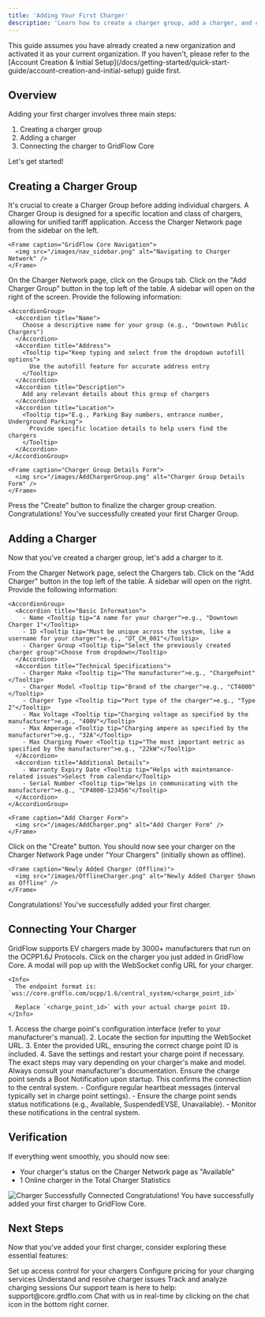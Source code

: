 ```yaml
---
title: 'Adding Your First Charger'
description: 'Learn how to create a charger group, add a charger, and connect it to GridFlow Core'
---
```


<Note>
  This guide assumes you have already created a new organization and activated it as your current organization. If you haven't, please refer to the [Account Creation & Initial Setup](/docs/getting-started/quick-start-guide/account-creation-and-initial-setup) guide first.
</Note>

## Overview

Adding your first charger involves three main steps:
1. Creating a charger group
2. Adding a charger
3. Connecting the charger to GridFlow Core

Let's get started!

## Creating a Charger Group

<Info>
  It's crucial to create a Charger Group before adding individual chargers. A Charger Group is designed for a specific location and class of chargers, allowing for unified tariff application.
</Info>

<CardGroup cols={3}>
  <Card title="Understanding Charger Groups" icon="layer-group" href="/docs/charger-network-management/understanding-charger-groups" />
  <Card title="Applying Tariffs To Charger Groups" icon="money-bill" href="/docs/revenue-and-billing/tariff-management/applying-tariffs-to-charger-groups" />
  <Card title="Tariff Strategies" icon="chart-line" href="/docs/revenue-and-billing/tariff-management/tariff-strategies" />
</CardGroup>

<Steps>
  <Step title="Navigate to Charger Network">
    Access the Charger Network page from the sidebar on the left.
    
    <Frame caption="GridFlow Core Navigation">
      <img src="/images/nav_sidebar.png" alt="Navigating to Charger Network" />
    </Frame>
  </Step>

  <Step title="Access Groups Tab">
    On the Charger Network page, click on the Groups tab.
  </Step>

  <Step title="Create New Group">
    Click on the "Add Charger Group" button in the top left of the table. A sidebar will open on the right of the screen.
  </Step>

  <Step title="Fill Group Details">
    Provide the following information:
    
    <AccordionGroup>
      <Accordion title="Name">
        Choose a descriptive name for your group (e.g., "Downtown Public Chargers")
      </Accordion>
      <Accordion title="Address">
        <Tooltip tip="Keep typing and select from the dropdown autofill options">
          Use the autofill feature for accurate address entry
        </Tooltip>
      </Accordion>
      <Accordion title="Description">
        Add any relevant details about this group of chargers
      </Accordion>
      <Accordion title="Location">
        <Tooltip tip="E.g., Parking Bay numbers, entrance number, Underground Parking">
          Provide specific location details to help users find the chargers
        </Tooltip>
      </Accordion>
    </AccordionGroup>
    
    <Frame caption="Charger Group Details Form">
      <img src="/images/AddChargerGroup.png" alt="Charger Group Details Form" />
    </Frame>
  </Step>

  <Step title="Create Group">
    Press the "Create" button to finalize the charger group creation.
  </Step>
</Steps>

<Check>
  Congratulations! You've successfully created your first Charger Group.
</Check>

## Adding a Charger

Now that you've created a charger group, let's add a charger to it.

<Steps>
  <Step title="Access Chargers Tab">
    From the Charger Network page, select the Chargers tab.
  </Step>

  <Step title="Initiate Charger Addition">
    Click on the "Add Charger" button in the top left of the table. A sidebar will open on the right.
  </Step>

  <Step title="Enter Charger Details">
    Provide the following information:
    
    <AccordionGroup>
      <Accordion title="Basic Information">
        - Name <Tooltip tip="A name for your charger">e.g., "Downtown Charger 1"</Tooltip>
        - ID <Tooltip tip="Must be unique across the system, like a username for your charger">e.g., "DT_CH_001"</Tooltip>
        - Charger Group <Tooltip tip="Select the previously created charger group">Choose from dropdown</Tooltip>
      </Accordion>
      <Accordion title="Technical Specifications">
        - Charger Make <Tooltip tip="The manufacturer">e.g., "ChargePoint"</Tooltip>
        - Charger Model <Tooltip tip="Brand of the charger">e.g., "CT4000"</Tooltip>
        - Charger Type <Tooltip tip="Port type of the charger">e.g., "Type 2"</Tooltip>
        - Max Voltage <Tooltip tip="Charging voltage as specified by the manufacturer">e.g., "400V"</Tooltip>
        - Max Amperage <Tooltip tip="Charging ampere as specified by the manufacturer">e.g., "32A"</Tooltip>
        - Max Charging Power <Tooltip tip="The most important metric as specified by the manufacturer">e.g., "22kW"</Tooltip>
      </Accordion>
      <Accordion title="Additional Details">
        - Warranty Expiry Date <Tooltip tip="Helps with maintenance-related issues">Select from calendar</Tooltip>
        - Serial Number <Tooltip tip="Helps in communicating with the manufacturer">e.g., "CP4000-123456"</Tooltip>
      </Accordion>
    </AccordionGroup>
    
    <Frame caption="Add Charger Form">
      <img src="/images/AddCharger.png" alt="Add Charger Form" />
    </Frame>
  </Step>

  <Step title="Create Charger">
    Click on the "Create" button. You should now see your charger on the Charger Network Page under "Your Chargers" (initially shown as offline).
    
    <Frame caption="Newly Added Charger (Offline)">
      <img src="/images/OfflineCharger.png" alt="Newly Added Charger Shown as Offline" />
    </Frame>
  </Step>
</Steps>

<Check>
  Congratulations! You've successfully added your first charger.
</Check>

## Connecting Your Charger

<Note>
  GridFlow supports EV chargers made by 3000+ manufacturers that run on the OCPP1.6J Protocols.
</Note>

<Steps>
  <Step title="Retrieve WebSocket Endpoint">
    Click on the charger you just added in GridFlow Core. A modal will pop up with the WebSocket config URL for your charger.

    <Info>
      The endpoint format is: `wss://core.grdflo.com/ocpp/1.6/central_system/<charge_point_id>`
      
      Replace `<charge_point_id>` with your actual charge point ID.
    </Info>
  </Step>

  <Step title="Configure WebSocket Connection">
    <Accordion title="Detailed Connection Steps">
      1. Access the charge point's configuration interface (refer to your manufacturer's manual).
      2. Locate the section for inputting the WebSocket URL.
      3. Enter the provided URL, ensuring the correct charge point ID is included.
      4. Save the settings and restart your charge point if necessary.
    </Accordion>
    <Warning>
      The exact steps may vary depending on your charger's make and model. Always consult your manufacturer's documentation.
    </Warning>
  </Step>

  <Step title="Verify Initial Connection">
    Ensure the charge point sends a Boot Notification upon startup. This confirms the connection to the central system.
  </Step>

  <Step title="Set Up Ongoing Communication">
    <Accordion title="Heartbeat and Status Notifications">
      - Configure regular heartbeat messages (interval typically set in charge point settings).
      - Ensure the charge point sends status notifications (e.g., Available, SuspendedEVSE, Unavailable).
      - Monitor these notifications in the central system.
    </Accordion>
  </Step>
</Steps>

##  Verification

If everything went smoothly, you should now see:
- Your charger's status on the Charger Network page as "Available"
- 1 Online charger in the Total Charger Statistics

<Frame caption="Charger Successfully Connected">
  <img src="/images/OnlineCharger.png" alt="Charger Successfully Connected" />
</Frame>

<Check>
  Congratulations! You have successfully added your first charger to GridFlow Core.
</Check>

## Next Steps

Now that you've added your first charger, consider exploring these essential features:

<CardGroup cols={2}>
  <Card title="Add Your First RFID Card" icon="id-card" href="/docs/getting-started/quick-start-guide/adding-your-first-rfid-card">
    Set up access control for your chargers
  </Card>
  <Card title="Creating and Managing Tariffs" icon="money-bill" href="/docs/revenue-and-billing/tariff-management/creating-and-managing-tariffs">
    Configure pricing for your charging services
  </Card>
  <Card title="Charger Statuses and Troubleshooting" icon="wrench" href="/docs/charger-network-management/chargers/charger-statuses-and-troubleshooting">
    Understand and resolve charger issues
  </Card>
  <Card title="Viewing Transactions" icon="chart-line" href="/docs/revenue-and-billing/transactions-and-payments/viewing-transactions">
    Track and analyze charging sessions
  </Card>
</CardGroup>

<Accordion title="Need Assistance?">
  Our support team is here to help:

  <CardGroup cols={2}>
    <Card title="Email Support" icon="envelope" href="mailto:support@core.grdflo.com">
      support@core.grdflo.com
    </Card>
    <Card title="Live Chat" icon="comments">
      Chat with us in real-time by clicking on the chat icon in the bottom right corner.
    </Card>
  </CardGroup>
</Accordion>
